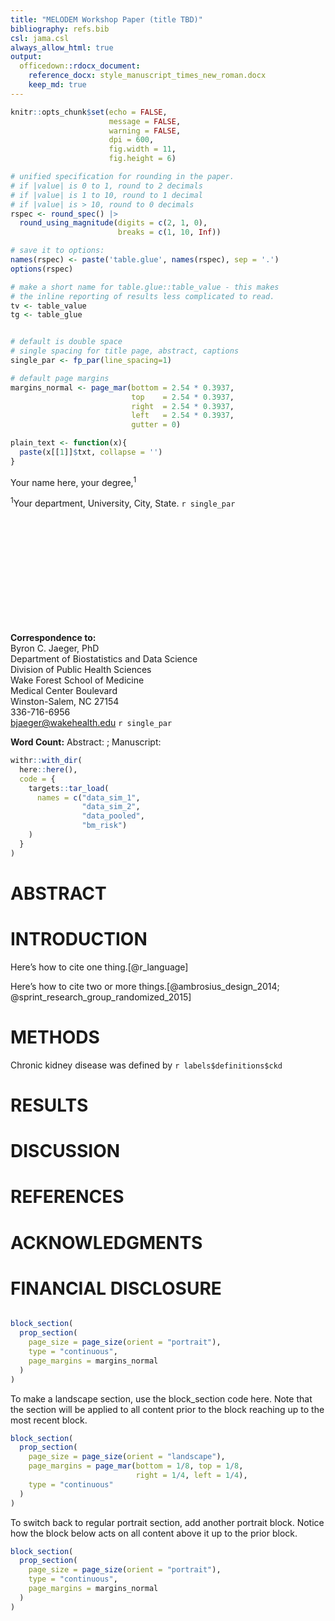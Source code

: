 ```yaml
---
title: "MELODEM Workshop Paper (title TBD)"
bibliography: refs.bib
csl: jama.csl
always_allow_html: true
output: 
  officedown::rdocx_document:
    reference_docx: style_manuscript_times_new_roman.docx
    keep_md: true
---
```



```r

knitr::opts_chunk$set(echo = FALSE, 
                      message = FALSE,
                      warning = FALSE,
                      dpi = 600, 
                      fig.width = 11, 
                      fig.height = 6)

# unified specification for rounding in the paper.
# if |value| is 0 to 1, round to 2 decimals
# if |value| is 1 to 10, round to 1 decimal
# if |value| is > 10, round to 0 decimals
rspec <- round_spec() |>
  round_using_magnitude(digits = c(2, 1, 0),
                        breaks = c(1, 10, Inf))

# save it to options:
names(rspec) <- paste('table.glue', names(rspec), sep = '.')
options(rspec)

# make a short name for table.glue::table_value - this makes
# the inline reporting of results less complicated to read.
tv <- table_value
tg <- table_glue


# default is double space 
# single spacing for title page, abstract, captions
single_par <- fp_par(line_spacing=1)

# default page margins
margins_normal <- page_mar(bottom = 2.54 * 0.3937, 
                           top    = 2.54 * 0.3937, 
                           right  = 2.54 * 0.3937, 
                           left   = 2.54 * 0.3937,
                           gutter = 0)

plain_text <- function(x){
  paste(x[[1]]$txt, collapse = '')
}


```

Your name here, your degree,^1^ 

^1^Your department, University, City, State. `r single_par`

<br>
<br>
<br>
<br>
<br>
<br>
<br>
<br>
<br>
<br>

**Correspondence to:**\
Byron C. Jaeger, PhD\
Department of Biostatistics and Data Science\
Division of Public Health Sciences\
Wake Forest School of Medicine\
Medical Center Boulevard\
Winston-Salem, NC 27154\
336-716-6956\
[bjaeger\@wakehealth.edu](mailto:bjaeger@wakehealth.edu){.email} `r single_par`

**Word Count:** Abstract: ; Manuscript: 

\newpage

```r

withr::with_dir(
  here::here(),
  code = {
    targets::tar_load(
      names = c("data_sim_1",
                "data_sim_2",
                "data_pooled",
                "bm_risk")
    )
  }
)

```


# ABSTRACT

\newpage

# INTRODUCTION


Here's how to cite one thing.[@r_language]

Here's how to cite two or more things.[@ambrosius_design_2014; @sprint_research_group_randomized_2015]

# METHODS

Chronic kidney disease was defined by `r labels$definitions$ckd`

# RESULTS

# DISCUSSION

\newpage

# REFERENCES

<div id="refs"></div>

\newpage

# ACKNOWLEDGMENTS 

# FINANCIAL DISCLOSURE 

```r



```



<!-- new page not needed at the end of a block section -->

```r

block_section(
  prop_section(
    page_size = page_size(orient = "portrait"),
    type = "continuous",
    page_margins = margins_normal
  )
)

```

To make a landscape section, use the block_section code here. Note that the section will be applied to all content prior to the block reaching up to the most recent block.

```r

block_section(
  prop_section(
    page_size = page_size(orient = "landscape"),
    page_margins = page_mar(bottom = 1/8, top = 1/8, 
                            right = 1/4, left = 1/4),
    type = "continuous"
  )
)
```


To switch back to regular portrait section, add another portrait block. Notice how the block below acts on all content above it up to the prior block.


```r
block_section(
  prop_section(
    page_size = page_size(orient = "portrait"),
    type = "continuous",
    page_margins = margins_normal
  )
)
```

